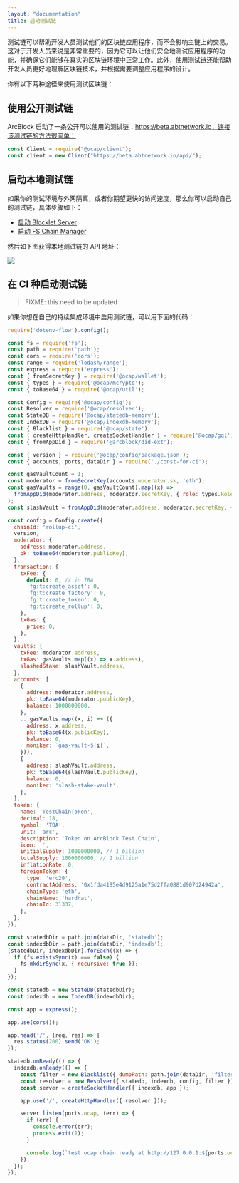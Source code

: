 ```yaml
---
layout: "documentation"
title: 启动测试链
---
```


测试链可以帮助开发人员测试他们的区块链应用程序，而不会影响主链上的交易。这对于开发人员来说是非常重要的，因为它可以让他们安全地测试应用程序的功能，并确保它们能够在真实的区块链环境中正常工作。此外，使用测试链还能帮助开发人员更好地理解区块链技术，并根据需要调整应用程序的设计。

你有以下两种途径来使用测试区块链：

## 使用公开测试链

ArcBlock 启动了一条公开可以使用的测试链：https://beta.abtnetwork.io，连接该测试链的方法很简单：

```javascript
const Client = require("@ocap/client");
const client = new Client("https://beta.abtnetwork.io/api/");
```

## 启动本地测试链

如果你的测试环境与外网隔离，或者你期望更快的访问速度，那么你可以启动自己的测试链，具体步骤如下：

- [启动 Blocklet Server](https://developer.blocklet.io/docs/zh/quick-start/blocklet-server)
- [启动 FS Chain Manager](https://store.blocklet.dev/blocklets/z8ia2KGe3icfgRcVc9C1qCbWTBbpP2TrfPu7T)

然后如下图获得本地测试链的 API 地址：

![](./images/chain-endpoint.png)

## 在 CI 种启动测试链

> FIXME: this need to be updated

如果你想在自己的持续集成环境中启用测试链，可以用下面的代码：

```javascript
require('dotenv-flow').config();

const fs = require('fs');
const path = require('path');
const cors = require('cors');
const range = require('lodash/range');
const express = require('express');
const { fromSecretKey } = require('@ocap/wallet');
const { types } = require('@ocap/mcrypto');
const { toBase64 } = require('@ocap/util');

const Config = require('@ocap/config');
const Resolver = require('@ocap/resolver');
const StateDB = require('@ocap/statedb-memory');
const IndexDB = require('@ocap/indexdb-memory');
const { Blacklist } = require('@ocap/state');
const { createHttpHandler, createSocketHandler } = require('@ocap/gql');
const { fromAppDid } = require('@arcblock/did-ext');

const { version } = require('@ocap/config/package.json');
const { accounts, ports, dataDir } = require('./const-for-ci');

const gasVaultCount = 1;
const moderator = fromSecretKey(accounts.moderator.sk, 'eth');
const gasVaults = range(0, gasVaultCount).map((x) =>
  fromAppDid(moderator.address, moderator.secretKey, { role: types.RoleType.ROLE_ACCOUNT }, x)
);
const slashVault = fromAppDid(moderator.address, moderator.secretKey, { role: types.RoleType.ROLE_ACCOUNT }, 1024);

const config = Config.create({
  chainId: 'rollup-ci',
  version,
  moderator: {
    address: moderator.address,
    pk: toBase64(moderator.publicKey),
  },
  transaction: {
    txFee: {
      default: 0, // in TBA
      'fg:t:create_asset': 0,
      'fg:t:create_factory': 0,
      'fg:t:create_token': 0,
      'fg:t:create_rollup': 0,
    },
    txGas: {
      price: 0,
    },
  },
  vaults: {
    txFee: moderator.address,
    txGas: gasVaults.map((x) => x.address),
    slashedStake: slashVault.address,
  },
  accounts: [
    {
      address: moderator.address,
      pk: toBase64(moderator.publicKey),
      balance: 1000000000,
    },
    ...gasVaults.map((x, i) => ({
      address: x.address,
      pk: toBase64(x.publicKey),
      balance: 0,
      moniker: `gas-vault-${i}`,
    })),
    {
      address: slashVault.address,
      pk: toBase64(slashVault.publicKey),
      balance: 0,
      moniker: 'slash-stake-vault',
    },
  ],
  token: {
    name: 'TestChainToken',
    decimal: 18,
    symbol: 'TBA',
    unit: 'arc',
    description: 'Token on ArcBlock Test Chain',
    icon: '',
    initialSupply: 1000000000, // 1 billion
    totalSupply: 1000000000, // 1 billion
    inflationRate: 0,
    foreignToken: {
      type: 'erc20',
      contractAddress: '0x1fda4185e4d9125a1e75d2ffa0881d907d24942a',
      chainType: 'eth',
      chainName: 'hardhat',
      chainId: 31337,
    },
  },
});

const statedbDir = path.join(dataDir, 'statedb');
const indexdbDir = path.join(dataDir, 'indexdb');
[statedbDir, indexdbDir].forEach((x) => {
  if (fs.existsSync(x) === false) {
    fs.mkdirSync(x, { recursive: true });
  }
});

const statedb = new StateDB(statedbDir);
const indexdb = new IndexDB(indexdbDir);

const app = express();

app.use(cors());

app.head('/', (req, res) => {
  res.status(200).send('OK');
});

statedb.onReady(() => {
  indexdb.onReady(() => {
    const filter = new Blacklist({ dumpPath: path.join(dataDir, 'filter.json'), dumpInterval: 1000 });
    const resolver = new Resolver({ statedb, indexdb, config, filter });
    const server = createSocketHandler({ indexdb, app });

    app.use('/', createHttpHandler({ resolver }));

    server.listen(ports.ocap, (err) => {
      if (err) {
        console.error(err);
        process.exit(1);
      }

      console.log(`test ocap chain ready at http://127.0.0.1:${ports.ocap}`);
    });
  });
});
```
